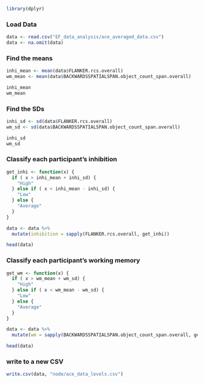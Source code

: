 ```r
library(dplyr)
```

### Load Data
```r
data <- read.csv("EF_data_analysis/ace_averaged_data.csv")
data <- na.omit(data)

```

### Find the means
```r
inhi_mean <- mean(data$FLANKER.rcs.overall)
wm_mean <- mean(data$BACKWARDSSPATIALSPAN.object_count_span.overall)

inhi_mean
wm_mean
```

### Find the SDs
```r
inhi_sd <- sd(data$FLANKER.rcs.overall)
wm_sd <- sd(data$BACKWARDSSPATIALSPAN.object_count_span.overall)

inhi_sd
wm_sd
```

### Classify each participant's inhibition
```r

get_inhi <- function(x) {
  if ( x > inhi_mean + inhi_sd) {
    "High"
  } else if ( x < inhi_mean - inhi_sd) {
    "Low"
  } else {
    "Average"
  }
}

data <- data %>%
  mutate(inhibition = sapply(FLANKER.rcs.overall, get_inhi))

head(data)
```

### Classify each participant's working memory
```r
get_wm <- function(x) {
  if ( x > wm_mean + wm_sd) {
    "High"
  } else if ( x < wm_mean - wm_sd) {
    "Low"
  } else {
    "Average"
  }
}

data <- data %>%
  mutate(wm = sapply(BACKWARDSSPATIALSPAN.object_count_span.overall, get_wm))

head(data)

```

### write to a new CSV
```r
write.csv(data, "node/ace_data_levels.csv")

```

